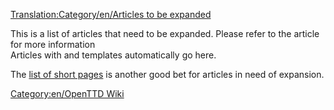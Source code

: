 [[Translation:Category/en/Articles to be expanded]]

This is a list of articles that need to be expanded. Please refer to the article for more information
<br>
Articles with {{en/S|en/Expand}} and {{en/S|en/Stub}} templates automatically go here.

The [[Special:Shortpages|list of short pages]] is another good bet for articles in need of expansion.

[[Category:en/OpenTTD Wiki]]